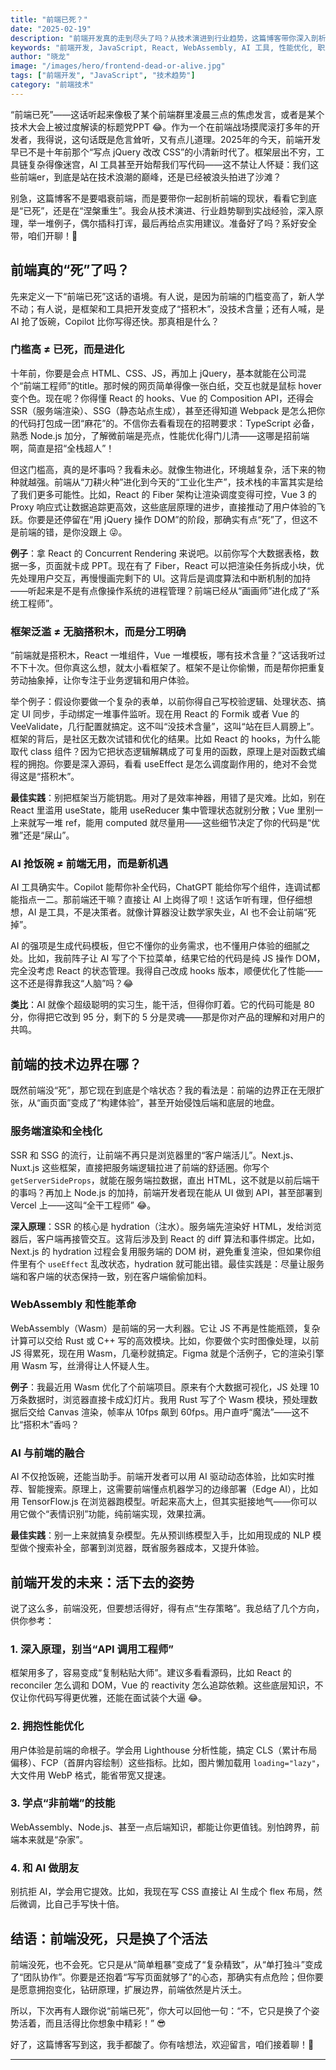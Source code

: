 ```yaml
---
title: "前端已死？"
date: "2025-02-19"
description: "前端开发真的走到尽头了吗？从技术演进到行业趋势，这篇博客带你深入剖析前端的现状与未来，附带实用建议和幽默吐槽。"
keywords: "前端开发, JavaScript, React, WebAssembly, AI 工具, 性能优化, 职业发展"
author: "晓龙"
image: "/images/hero/frontend-dead-or-alive.jpg"
tags: ["前端开发", "JavaScript", "技术趋势"]
category: "前端技术"
---
```


“前端已死”——这话听起来像极了某个前端群里凌晨三点的焦虑发言，或者是某个技术大会上被过度解读的标题党PPT 😂。作为一个在前端战场摸爬滚打多年的开发者，我得说，这句话既是危言耸听，又有点儿道理。2025年的今天，前端开发早已不是十年前那个“写点 jQuery 改改 CSS”的小清新时代了。框架层出不穷，工具链复杂得像迷宫，AI 工具甚至开始帮我们写代码——这不禁让人怀疑：我们这些前端er，到底是站在技术浪潮的巅峰，还是已经被浪头拍进了沙滩？

别急，这篇博客不是要唱衰前端，而是要带你一起剖析前端的现状，看看它到底是“已死”，还是在“涅槃重生”。我会从技术演进、行业趋势聊到实战经验，深入原理，举一堆例子，偶尔插科打诨，最后再给点实用建议。准备好了吗？系好安全带，咱们开聊！🚀

## 前端真的“死”了吗？

先来定义一下“前端已死”这话的语境。有人说，是因为前端的门槛变高了，新人学不动；有人说，是框架和工具把开发变成了“搭积木”，没技术含量；还有人喊，是 AI 抢了饭碗，Copilot 比你写得还快。那真相是什么？

### 门槛高 ≠ 已死，而是进化

十年前，你要是会点 HTML、CSS、JS，再加上 jQuery，基本就能在公司混个“前端工程师”的title。那时候的网页简单得像一张白纸，交互也就是鼠标 hover 变个色。现在呢？你得懂 React 的 hooks、Vue 的 Composition API，还得会 SSR（服务端渲染）、SSG（静态站点生成），甚至还得知道 Webpack 是怎么把你的代码打包成一团“麻花”的。不信你去看看现在的招聘要求：TypeScript 必备，熟悉 Node.js 加分，了解微前端是亮点，性能优化得门儿清——这哪是招前端啊，简直是招“全栈超人”！

但这门槛高，真的是坏事吗？我看未必。就像生物进化，环境越复杂，活下来的物种就越强。前端从“刀耕火种”进化到今天的“工业化生产”，技术栈的丰富其实是给了我们更多可能性。比如，React 的 Fiber 架构让渲染调度变得可控，Vue 3 的 Proxy 响应式让数据追踪更高效，这些底层原理的进步，直接推动了用户体验的飞跃。你要是还停留在“用 jQuery 操作 DOM”的阶段，那确实有点“死”了，但这不是前端的错，是你没跟上 😜。

**例子**：拿 React 的 Concurrent Rendering 来说吧。以前你写个大数据表格，数据一多，页面就卡成 PPT。现在有了 Fiber，React 可以把渲染任务拆成小块，优先处理用户交互，再慢慢画完剩下的 UI。这背后是调度算法和中断机制的加持——听起来是不是有点像操作系统的进程管理？前端已经从“画画师”进化成了“系统工程师”。

### 框架泛滥 ≠ 无脑搭积木，而是分工明确

“前端就是搭积木，React 一堆组件，Vue 一堆模板，哪有技术含量？”这话我听过不下十次。但你真这么想，就太小看框架了。框架不是让你偷懒，而是帮你把重复劳动抽象掉，让你专注于业务逻辑和用户体验。

举个例子：假设你要做一个复杂的表单，以前你得自己写校验逻辑、处理状态、搞定 UI 同步，手动绑定一堆事件监听。现在用 React 的 Formik 或者 Vue 的 VeeValidate，几行配置就搞定。这不叫“没技术含量”，这叫“站在巨人肩膀上”。框架的背后，是社区无数次试错和优化的结果。比如 React 的 hooks，为什么能取代 class 组件？因为它把状态逻辑解耦成了可复用的函数，原理上是对函数式编程的拥抱。你要是深入源码，看看 useEffect 是怎么调度副作用的，绝对不会觉得这是“搭积木”。

**最佳实践**：别把框架当万能钥匙。用对了是效率神器，用错了是灾难。比如，别在 React 里滥用 useState，能用 useReducer 集中管理状态就别分散；Vue 里别一上来就写一堆 ref，能用 computed 就尽量用——这些细节决定了你的代码是“优雅”还是“屎山”。

### AI 抢饭碗 ≠ 前端无用，而是新机遇

AI 工具确实牛。Copilot 能帮你补全代码，ChatGPT 能给你写个组件，连调试都能指点一二。那前端还干嘛？直接让 AI 上岗得了呗！这话乍听有理，但仔细想想，AI 是工具，不是决策者。就像计算器没让数学家失业，AI 也不会让前端“死掉”。

AI 的强项是生成代码模板，但它不懂你的业务需求，也不懂用户体验的细腻之处。比如，我前阵子让 AI 写了个下拉菜单，结果它给的代码是纯 JS 操作 DOM，完全没考虑 React 的状态管理。我得自己改成 hooks 版本，顺便优化了性能——这不还是得靠我这“人脑”吗？😂

**类比**：AI 就像个超级聪明的实习生，能干活，但得你盯着。它的代码可能是 80 分，你得把它改到 95 分，剩下的 5 分是灵魂——那是你对产品的理解和对用户的共鸣。

## 前端的技术边界在哪？

既然前端没“死”，那它现在到底是个啥状态？我的看法是：前端的边界正在无限扩张，从“画页面”变成了“构建体验”，甚至开始侵蚀后端和底层的地盘。

### 服务端渲染和全栈化

SSR 和 SSG 的流行，让前端不再只是浏览器里的“客户端活儿”。Next.js、Nuxt.js 这些框架，直接把服务端逻辑拉进了前端的舒适圈。你写个 `getServerSideProps`，就能在服务端拉数据，直出 HTML，这不就是以前后端干的事吗？再加上 Node.js 的加持，前端开发者现在能从 UI 做到 API，甚至部署到 Vercel 上——这叫“全干工程师” 😂。

**深入原理**：SSR 的核心是 hydration（注水）。服务端先渲染好 HTML，发给浏览器后，客户端再接管交互。这背后涉及到 React 的 diff 算法和事件绑定。比如，Next.js 的 hydration 过程会复用服务端的 DOM 树，避免重复渲染，但如果你组件里有个 `useEffect` 乱改状态，hydration 就可能出错。最佳实践是：尽量让服务端和客户端的状态保持一致，别在客户端偷偷加料。

### WebAssembly 和性能革命

WebAssembly（Wasm）是前端的另一大利器。它让 JS 不再是性能瓶颈，复杂计算可以交给 Rust 或 C++ 写的高效模块。比如，你要做个实时图像处理，以前 JS 得累死，现在用 Wasm，几毫秒就搞定。Figma 就是个活例子，它的渲染引擎用 Wasm 写，丝滑得让人怀疑人生。

**例子**：我最近用 Wasm 优化了个前端项目。原来有个大数据可视化，JS 处理 10 万条数据时，浏览器直接卡成幻灯片。我用 Rust 写了个 Wasm 模块，预处理数据后交给 Canvas 渲染，帧率从 10fps 飙到 60fps。用户直呼“魔法”——这不比“搭积木”香吗？

### AI 与前端的融合

AI 不仅抢饭碗，还能当助手。前端开发者可以用 AI 驱动动态体验，比如实时推荐、智能搜索。原理上，这需要前端懂点机器学习的边缘部署（Edge AI），比如用 TensorFlow.js 在浏览器跑模型。听起来高大上，但其实挺接地气——你可以用它做个“表情识别”功能，纯前端实现，效果拉满。

**最佳实践**：别一上来就搞复杂模型。先从预训练模型入手，比如用现成的 NLP 模型做个搜索补全，部署到浏览器，既省服务器成本，又提升体验。

## 前端开发的未来：活下去的姿势

说了这么多，前端没死，但要想活得好，得有点“生存策略”。我总结了几个方向，供你参考：

### 1. 深入原理，别当“API 调用工程师”
框架用多了，容易变成“复制粘贴大师”。建议多看看源码，比如 React 的 reconciler 怎么调和 DOM，Vue 的 reactivity 怎么追踪依赖。这些底层知识，不仅让你代码写得更优雅，还能在面试装个大逼 😂。

### 2. 拥抱性能优化
用户体验是前端的命根子。学会用 Lighthouse 分析性能，搞定 CLS（累计布局偏移）、FCP（首屏内容绘制）这些指标。比如，图片懒加载用 `loading="lazy"`，大文件用 WebP 格式，能省带宽又提速。

### 3. 学点“非前端”的技能
WebAssembly、Node.js、甚至一点后端知识，都能让你更值钱。别怕跨界，前端本来就是“杂家”。

### 4. 和 AI 做朋友
别抗拒 AI，学会用它提效。比如，我现在写 CSS 直接让 AI 生成个 flex 布局，然后微调，比自己手写快十倍。

## 结语：前端没死，只是换了个活法

前端没死，也不会死。它只是从“简单粗暴”变成了“复杂精致”，从“单打独斗”变成了“团队协作”。你要是还抱着“写写页面就够了”的心态，那确实有点危险；但你要是愿意拥抱变化，钻研原理，扩展边界，前端依然是片沃土。

所以，下次再有人跟你说“前端已死”，你大可以回他一句：“不，它只是换了个姿势活着，而且活得比你想象中精彩！” 😎

好了，这篇博客写到这，我手都酸了。你有啥想法，欢迎留言，咱们接着聊！🚀

---